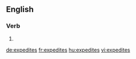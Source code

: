 ==English==

===Verb===
{{head|en}}

# {{en-third-person singular of|expedite}}

[[de:expedites]]
[[fr:expedites]]
[[hu:expedites]]
[[vi:expedites]]